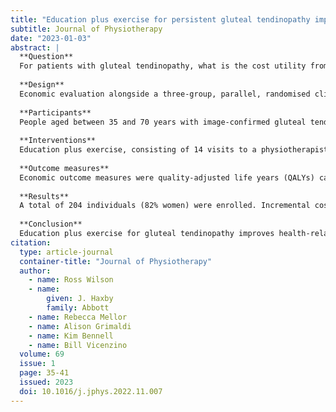 ```yaml
---
title: "Education plus exercise for persistent gluteal tendinopathy improves quality of life and is cost-effective compared to corticosteroid injection and wait and see: Economic evaluation of a randomised trial"
subtitle: Journal of Physiotherapy
date: "2023-01-03"
abstract: |
  **Question**
  For patients with gluteal tendinopathy, what is the cost utility from health system and societal perspectives of three management approaches: education plus exercise, ultrasound-guided corticosteroid injection or wait and see?
  
  **Design**
  Economic evaluation alongside a three-group, parallel, randomised clinical efficacy trial.
  
  **Participants**
  People aged between 35 and 70 years with image-confirmed gluteal tendinopathy were recruited via advertisements.
  
  **Interventions**
  Education plus exercise, consisting of 14 visits to a physiotherapist, with detailed instruction on tendinopathy management, twice weekly supervised exercise sessions, daily home exercises, a handout and a CD; corticosteroid injection, consisting of one ultrasound-guided injection and a handout on general tendon care; and ‘wait and see’, consisting of one visit to a physiotherapist with assurance and advice on staying active whilst respecting pain.
  
  **Outcome measures**
  Economic outcome measures were quality-adjusted life years (QALYs) calculated from EuroQol EQ-5D-3L using Australian population preference weights, and total economic costs obtained from participant-reported data collected over the 1-year follow-up period. Missing data (<12% per group) were imputed. Linear regression was used to estimate incremental QALYs and costs between interventions; uncertainty was assessed by calculating 90% confidence intervals, cost-effectiveness acceptability curves and confidence ellipses.
  
  **Results**
  A total of 204 individuals (82% women) were enrolled. Incremental cost-effectiveness ratio favoured education plus exercise over corticosteroid injection (AU$12,719 and $5,592 on societal and health system perspectives, respectively) and over wait and see ($29,258 and $3,444 on societal and health system perspectives, respectively). Complete case analysis and varying the direct intervention costs did not change the (imputed analysis) results, with the exception that corticosteroid injection was less cost-effective.
  
  **Conclusion**
  Education plus exercise for gluteal tendinopathy improves health-related quality of life and is cost-effective compared with corticosteroid injection and wait and see for treating gluteal tendinopathy.
citation: 
  type: article-journal
  container-title: "Journal of Physiotherapy"
  author:
    - name: Ross Wilson
    - name:
        given: J. Haxby
        family: Abbott
    - name: Rebecca Mellor
    - name: Alison Grimaldi
    - name: Kim Bennell
    - name: Bill Vicenzino
  volume: 69
  issue: 1
  page: 35-41
  issued: 2023
  doi: 10.1016/j.jphys.2022.11.007
---
```

